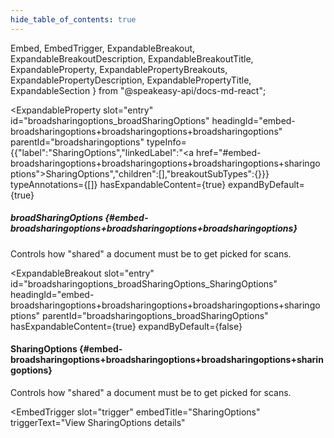 ```yaml
---
hide_table_of_contents: true
---
```

  Embed,
  EmbedTrigger,
  ExpandableBreakout,
  ExpandableBreakoutDescription,
  ExpandableBreakoutTitle,
  ExpandableProperty,
  ExpandablePropertyBreakouts,
  ExpandablePropertyDescription,
  ExpandablePropertyTitle,
  ExpandableSection
} from "@speakeasy-api/docs-md-react";

<ExpandableSection>

<ExpandableProperty
  slot="entry"
  id="broadsharingoptions_broadSharingOptions"
  headingId="embed-broadsharingoptions+broadsharingoptions+broadsharingoptions"
  parentId="broadsharingoptions"
  typeInfo={{"label":"SharingOptions","linkedLabel":"<a href=\"#embed-broadsharingoptions+broadsharingoptions+broadsharingoptions+sharingoptions\">SharingOptions</a>","children":[],"breakoutSubTypes":{}}}
  typeAnnotations={[]}
  hasExpandableContent={true}
  expandByDefault={true}
>

<ExpandablePropertyTitle slot="title">

##### broadSharingOptions \{#embed-broadsharingoptions+broadsharingoptions+broadsharingoptions\}

</ExpandablePropertyTitle>

<ExpandablePropertyDescription slot="description">

Controls how "shared" a document must be to get picked for scans.

</ExpandablePropertyDescription>

<ExpandablePropertyBreakouts slot="breakouts">

<ExpandableBreakout
  slot="entry"
  id="broadsharingoptions_broadSharingOptions_SharingOptions"
  headingId="embed-broadsharingoptions+broadsharingoptions+broadsharingoptions+sharingoptions"
  parentId="broadsharingoptions_broadSharingOptions"
  hasExpandableContent={true}
  expandByDefault={false}
>

<ExpandableBreakoutTitle slot="title">

#### SharingOptions \{#embed-broadsharingoptions+broadsharingoptions+broadsharingoptions+sharingoptions\}

</ExpandableBreakoutTitle>

<ExpandableBreakoutDescription slot="description">

Controls how "shared" a document must be to get picked for scans.

</ExpandableBreakoutDescription>

<Embed slot="embed">

<EmbedTrigger
  slot="trigger"
  embedTitle="SharingOptions"
  triggerText="View SharingOptions details"
>

<Embedsharingoptions />

</EmbedTrigger>

</Embed>

</ExpandableBreakout>

</ExpandablePropertyBreakouts>

</ExpandableProperty>

</ExpandableSection>